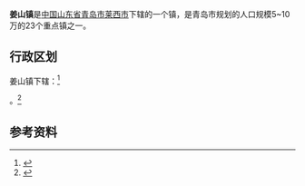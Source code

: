 {{中国乡级行政区|37/02/85/101/000}}
'''姜山镇'''是[[中华人民共和国|中国]][[山东省|山东省]][[青岛市|青岛市]][[莱西市|莱西市]]下辖的一个镇，是青岛市规划的人口规模5~10万的23个重点镇之一。

== 行政区划 ==

姜山镇下辖：<ref>{{PRC admin/ref sgc|37/02/85/101/000}}</ref>

{{PRC admin/children|37/02/85/101/000}}。<ref>{{Cite web|url=http://www.stats.gov.cn/tjsj/tjbz/tjyqhdmhcxhfdm/2015/37/02/85/370285101.html|title=统计用区划和城乡划分代码/山东省/青岛市/莱西市/姜山镇|accessdate=2017-04-23|author=国家统计局|date=2015-09-30|publisher=|archive-date=2017-04-26|archive-url=https://web.archive.org/web/20170426055709/http://www.stats.gov.cn/tjsj/tjbz/tjyqhdmhcxhfdm/2015/37/02/85/370285101.html|dead-url=no}}</ref>

==参考资料==
{{reflist}}

{{PRC admin/navcat|37/02/85/101/000}}